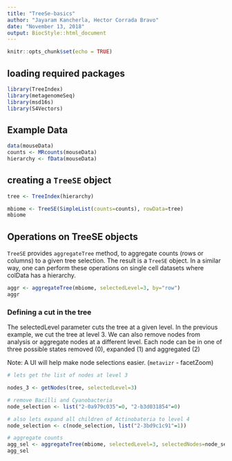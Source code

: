 ```yaml
---
title: "TreeSe-basics"
author: "Jayaram Kancherla, Hector Corrada Bravo"
date: "November 13, 2018"
output: BiocStyle::html_document
---
```


```r
knitr::opts_chunk$set(echo = TRUE)
```

## loading required packages

```r
library(TreeIndex)
library(metagenomeSeq)
library(msd16s)
library(S4Vectors)
```

## Example Data

```r
data(mouseData)
counts <- MRcounts(mouseData)
hierarchy <- fData(mouseData)
```


## creating a `TreeSE` object

```r
tree <- TreeIndex(hierarchy)

mbiome <- TreeSE(SimpleList(counts=counts), rowData=tree)
mbiome
```


## Operations on TreeSE objects

`TreeSE` provides `aggregateTree` method, to aggregate counts (rows or columns) to a given tree selection. The result is a `TreeSE` object. In a similar way, one can perform these operations on single cell datasets where colData has a hierarchy.

```r
aggr <- aggregateTree(mbiome, selectedLevel=3, by="row")
aggr
```

### Defining a cut in the tree

The selectedLevel parameter cuts the tree at a given level. In the previous example, we cut the tree at level 3. We can also remove nodes from analysis or aggregate nodes at a different level. Each node can be in one of three possible states removed (0), expanded (1) and aggregated (2)

Note: A UI will help make node selections easier. (`metavizr` - facetZoom)

```r

# lets get the list of nodes at level 3

nodes_3 <- getNodes(tree, selectedLevel=3)

# remove Bacilli and Cyanobacteria
node_selection <- list("2-0a979c035"=0, "2-b3d031854"=0)

# also lets expand all children of Actinobateria to level 4
node_selection <- c(node_selection, list("2-3bd9c1c91"=1))

# aggregate counts
agg_sel <- aggregateTree(mbiome, selectedLevel=3, selectedNodes=node_selection, by="row")
agg_sel
```

